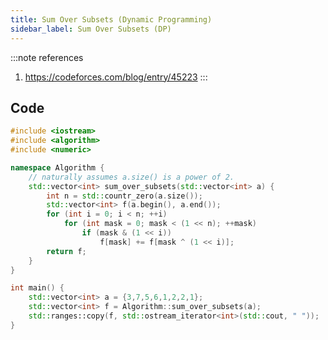 ```yaml
---
title: Sum Over Subsets (Dynamic Programming)
sidebar_label: Sum Over Subsets (DP)
---
```


:::note references
1. https://codeforces.com/blog/entry/45223
:::

## Code

``` cpp
#include <iostream>
#include <algorithm>
#include <numeric>

namespace Algorithm {
    // naturally assumes a.size() is a power of 2.
    std::vector<int> sum_over_subsets(std::vector<int> a) {
        int n = std::countr_zero(a.size());
        std::vector<int> f(a.begin(), a.end());
        for (int i = 0; i < n; ++i)
            for (int mask = 0; mask < (1 << n); ++mask)
                if (mask & (1 << i))
                    f[mask] += f[mask ^ (1 << i)];
        return f;
    }
}

int main() {
    std::vector<int> a = {3,7,5,6,1,2,2,1};
    std::vector<int> f = Algorithm::sum_over_subsets(a);
    std::ranges::copy(f, std::ostream_iterator<int>(std::cout, " "));
}
```
